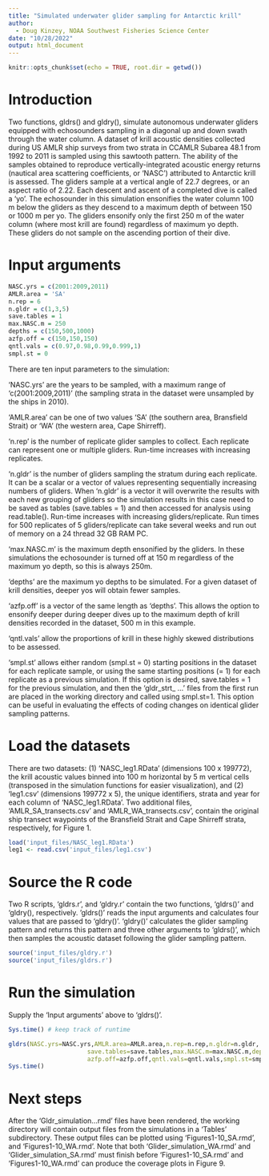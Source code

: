 ---
title: "Simulated underwater glider sampling for Antarctic krill"
author:
  - Doug Kinzey, NOAA Southwest Fisheries Science Center
date: "10/28/2022"
output: html_document
---

```{r setup, include=FALSE}
knitr::opts_chunk$set(echo = TRUE, root.dir = getwd())
```

# Introduction


Two functions, gldrs() and gldry(), simulate autonomous underwater gliders equipped with echosounders sampling in a diagonal up and down swath through the water column. A dataset of krill acoustic densities collected during US AMLR ship surveys from two strata in CCAMLR Subarea 48.1 from 1992 to 2011 is sampled using this sawtooth pattern. The ability of the samples obtained to reproduce vertically-integrated acoustic energy returns (nautical area scattering coefficients, or 'NASC') attributed to Antarctic krill is assessed. The gliders sample at a vertical angle of 22.7 degrees, or an aspect ratio of 2.22. Each descent and ascent of a completed dive is called a 'yo'. The echosounder in this simulation ensonifies the water column 100 m below the gliders as they descend to a maximum depth of between 150 or 1000 m per yo. The gliders ensonify only the first 250 m of the water column (where most krill are found) regardless of maximum yo depth. These gliders do not sample on the ascending portion of their dive.

# Input arguments

```{r}
NASC.yrs = c(2001:2009,2011)
AMLR.area = 'SA'
n.rep = 6
n.gldr = c(1,3,5)
save.tables = 1
max.NASC.m = 250
depths = c(150,500,1000)
azfp.off = c(150,150,150) 
qntl.vals = c(0.97,0.98,0.99,0.999,1)
smpl.st = 0
```
There are ten input parameters to the simulation:

'NASC.yrs' are the years to be sampled, with a maximum range of 'c(2001:2009,2011)' (the sampling strata in the dataset were unsampled by the ships in 2010).

'AMLR.area' can be one of two values 'SA' (the southern area, Bransfield Strait) or 'WA' (the western area, Cape Shirreff).

'n.rep' is the number of replicate glider samples to collect. Each replicate can represent one or multiple gliders. Run-time increases with increasing replicates.

'n.gldr' is the number of gliders sampling the stratum during each replicate. It can be a scalar or a vector of values representing sequentially increasing numbers of gliders. When 'n.gldr' is a vector it will overwrite the results with each new grouping of gliders so the simulation results in this case need to be saved as tables (save.tables = 1) and then accessed for analysis using read.table().  Run-time increases with increasing gliders/replicate. Run times for 500 replicates of 5 gliders/replicate can take several weeks and run out of memory on a 24 thread 32 GB RAM PC.

'max.NASC.m' is the maximum depth ensonified by the gliders. In these simulations the echosounder is turned off at 150 m regardless of the maximum yo depth, so this is always 250m.

'depths' are the maximum yo depths to be simulated. For a given dataset of krill densities, deeper yos will obtain fewer samples.

'azfp.off' is a vector of the same length as 'depths'. This allows the option to ensonify deeper during deeper dives up to the maximum depth of krill densities recorded in the dataset, 500 m in this example.

'qntl.vals' allow the proportions of krill in these highly skewed distributions to be assessed.

'smpl.st' allows either random (smpl.st = 0) starting positions in the dataset for each replicate sample, or using the same starting positions (= 1) for each replicate as a previous simulation. If this option is desired, save.tables = 1 for the previous simulation, and then the 'gldr_strt_ ...' files from the first run are placed in the working directory and called using smpl.st=1. This option can be useful in evaluating the effects of coding changes on identical glider sampling patterns.

# Load the datasets
There are two datasets: (1) 'NASC_leg1.RData' (dimensions 100 x 199772), the krill acoustic values binned into 100 m horizontal by 5 m vertical cells (transposed in the simulation functions for easier visualization), and (2) 'leg1.csv' (dimensions 199772 x 5), the unique identifiers, strata and year for each column of 'NASC_leg1.RData'. Two additional files, 'AMLR_SA_transects.csv' and 'AMLR_WA_transects.csv', contain the original ship transect waypoints of the Bransfield Strait and Cape Shirreff strata, respectively, for Figure 1.

```{r load_data}
load('input_files/NASC_leg1.RData')
leg1 <- read.csv('input_files/leg1.csv')
```

# Source the R code
Two R scripts, 'gldrs.r', and 'gldry.r' contain the two functions, 'gldrs()' and 'gldry(), respectively. 'gldrs()' reads the input arguments and calculates four values that are passed to 'gldry()'. 'gldry()' calculates the glider sampling pattern and returns this pattern and three other arguments to 'gldrs()', which then samples the acoustic dataset following the glider sampling pattern.

```{r read_simulation_scripts}
source('input_files/gldry.r')
source('input_files/gldrs.r')
```

# Run the simulation
Supply the 'Input arguments' above to 'gldrs()'.

```{r run_simulation}
Sys.time() # keep track of runtime

gldrs(NASC.yrs=NASC.yrs,AMLR.area=AMLR.area,n.rep=n.rep,n.gldr=n.gldr,
                      save.tables=save.tables,max.NASC.m=max.NASC.m,depths=depths,
                      azfp.off=azfp.off,qntl.vals=qntl.vals,smpl.st=smpl.st)
Sys.time()
```

# Next steps

After the 'Gldr_simulation...rmd' files have been rendered, the working directory will contain output files from the simulations in a 'Tables' subdirectory. These output files can be plotted using 'Figures1-10_SA.rmd', and 'Figures1-10_WA.rmd'. Note that both 'Glider_simulation_WA.rmd' and 'Glider_simulation_SA.rmd' must finish before 'Figures1-10_SA.rmd' and 'Figures1-10_WA.rmd' can produce the coverage plots in Figure 9.

